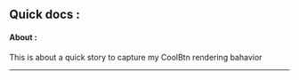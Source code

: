 ## Quick docs :

#### About : 
This is about a quick story to capture my CoolBtn rendering bahavior

---